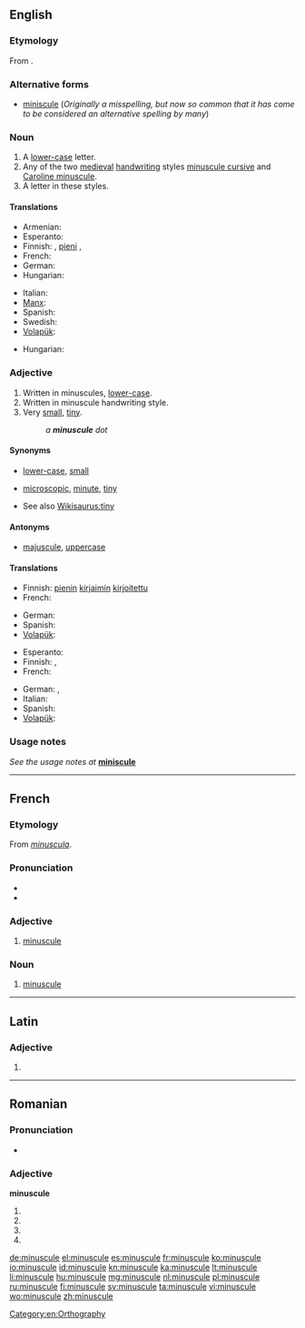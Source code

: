 ==English==
{{wikipedia}}

===Etymology===
From {{etyl|fr}} {{term|minuscule|lang=fr}}.

===Alternative forms===
* [[miniscule]] (''Originally a misspelling, but now so common that it has come to be considered an alternative spelling by many'')

===Noun===
{{en-noun}}

# A [[lower-case]] letter.
# Any of the two [[medieval]] [[handwriting]] styles [[minuscule cursive]] and [[Caroline minuscule]].
# A letter in these styles.

====Translations====
{{trans-top|lower-case letter}}
* Armenian: {{t-|hy|փոքրատառ|tr=p’ok’rataṙ}}
* Esperanto: {{t|eo|minusklo}}
* Finnish: {{t+|fi|pienaakkonen}}, [[pieni]] {{t+|fi|kirjain}}, {{t-|fi|minuskeli}}
* French: {{t+|fr|minuscule|f}}
* German: {{t-|de|Kleinbuchstabe|m}}
* Hungarian: {{t|hu|kisbetű}}
{{trans-mid}}
* Italian: {{t+|it|minuscolo|m}}
* [[Manx]]: {{t|gv|lettyr beg|m}}
* Spanish: {{t+|es|minúscula|f}}
* Swedish: {{t+|sv|gemen|c}}
* [[Volapük]]: {{t|vo|minud}}
{{trans-bottom}}

{{trans-top|medieval handwriting style}}
* Hungarian: {{t|hu|minuszkula}}
{{trans-mid}}
{{trans-bottom}}

{{trans-top|letter in this style}}
{{trans-mid}}
{{trans-bottom}}

===Adjective===
{{en-adj|more}}

# Written in minuscules, [[lower-case]].
# Written in minuscule handwriting style.
# Very [[small]], [[tiny]].
#: ''a '''minuscule''' dot''

====Synonyms====
* {{sense|written in minuscules}} [[lower-case]], [[small]]
* {{sense|very small}} [[microscopic]], [[minute]], [[tiny]]
* See also [[Wikisaurus:tiny]]

====Antonyms====
* {{sense|lower-case}} [[majuscule]], [[uppercase]]

====Translations====
{{trans-top|written in minuscules}}
* Finnish: [[pieni|pienin]] [[kirjain|kirjaimin]] [[kirjoitettu]]
* French: {{t+|fr|minuscule}}
{{trans-mid}}
* German: {{t|de|Klein-}}
* Spanish: {{t|es|minúscula|f}}
* [[Volapük]]: {{t|vo|minudik}}
{{trans-bottom}}

{{trans-top|written in minuscule handwriting style}}
{{trans-mid}}
{{trans-bottom}}

{{trans-top|very small, tiny}}
* Esperanto: {{t|eo|malgrandega}}
* Finnish: {{t-|fi|mitätön}}, {{t+|fi|olematon}}
* French: {{t+|fr|minuscule}}
{{trans-mid}}
* German: {{qualifier|colloquial}} {{t|de| klitzeklein}}, {{t|de|winzig}}
* Italian: {{t|it|minuscolo}}
* Spanish: {{t|es|minúsculo}}
* [[Volapük]]: {{t|vo|vemo smalik}}
{{trans-bottom}}

===Usage notes===
''See the usage notes at'' '''[[miniscule]]'''

[[Category:en:Orthography]]

----

==French==

===Etymology===
From {{etyl|la|fr}} ''[[minuscula]]''.

===Pronunciation===
* {{audio|Fr-minuscule.ogg|audio}}
* {{IPA|/mi.ny.skyl/|lang=fr}}

===Adjective===
{{fr-adj-mf}}

# [[#Adjective|minuscule]]

===Noun===
{{fr-noun|f}}

# [[#Noun|minuscule]]

----

==Latin==

===Adjective===
{{la-adj-form|minuscule}}

# {{inflection of|minusculus|minusculus|voc|m|s|lang=la}}


----

==Romanian==

===Pronunciation===
* {{IPA|[miˈnu.sku.le]|lang=ro}}

===Adjective===
'''minuscule'''

# {{ro-form-adj|fp|n|minuscul}}
# {{ro-form-adj|fp|a|minuscul}}
# {{ro-form-adj|np|n|minuscul}}
# {{ro-form-adj|np|a|minuscul}}

[[de:minuscule]]
[[el:minuscule]]
[[es:minuscule]]
[[fr:minuscule]]
[[ko:minuscule]]
[[io:minuscule]]
[[id:minuscule]]
[[kn:minuscule]]
[[ka:minuscule]]
[[lt:minuscule]]
[[li:minuscule]]
[[hu:minuscule]]
[[mg:minuscule]]
[[nl:minuscule]]
[[pl:minuscule]]
[[ru:minuscule]]
[[fi:minuscule]]
[[sv:minuscule]]
[[ta:minuscule]]
[[vi:minuscule]]
[[wo:minuscule]]
[[zh:minuscule]]